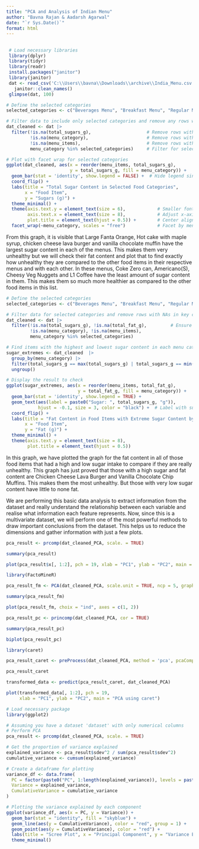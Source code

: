 ```yaml
---
title: "PCA and Analysis of Indian Menu"
author: "Bavna Rajan & Aadarsh Agarwal"
date: "`r Sys.Date()`"
format: html
---
```


## 

```r

 # Load necessary libraries
 library(dplyr)
 library(tidyr)
 library(readr)
 install.packages("janitor")
 library(janitor)
 dat <- read_csv('C:\\Users\\bavna\\Downloads\\archive\\India_Menu.csv') |> 
   janitor::clean_names()
 glimpse(dat, 100)


```

```r

# Define the selected categories
selected_categories <- c("Beverages Menu", "Breakfast Menu", "Regular Menu", "Gourmet Menu")

# Filter data to include only selected categories and remove any rows with NA values in key columns
dat_cleaned <- dat |> 
  filter(!is.na(total_sugars_g),                     # Remove rows with NA in total_sugars_g
         !is.na(menu_category),                      # Remove rows with NA in menu_category
         !is.na(menu_items),                         # Remove rows with NA in menu_items
         menu_category %in% selected_categories)     # Filter for selected categories

# Plot with facet wrap for selected categories
ggplot(dat_cleaned, aes(x = reorder(menu_items, total_sugars_g), 
                        y = total_sugars_g, fill = menu_category)) +
  geom_bar(stat = 'identity', show.legend = FALSE) +  # Hide legend since each facet represents a menu category
  coord_flip() +
  labs(title = "Total Sugar Content in Selected Food Categories",
       x = "Food Item",
       y = "Sugars (g)") +
  theme_minimal() +
  theme(axis.text.y = element_text(size = 6),            # Smaller font for y-axis labels
        axis.text.x = element_text(size = 8),            # Adjust x-axis label size
        plot.title = element_text(hjust = 0.5)) +        # Center align title
  facet_wrap(~menu_category, scales = "free")            # Facet by menu category with free scales

```

From this graph, it is visible that Large Fanta Orange, Hot cake with maple syrup, chicken cheese lava burger and vanilla chocolate muffin have the largest sugar content in each of the menus. This makes them very unhealthy but we will check their fat content and plot that to find exactly how unhealthy they are compared to the other food items in their respective menus and with each other. In these menus, Coke Zero can, Americano(S), Cheesy Veg Nuggets and L1 Coffee have the least amount of sugar content in them. This makes them so much more healthier as compared to the other food items in this list.

```r
# Define the selected categories
selected_categories <- c("Beverages Menu", "Breakfast Menu", "Regular Menu", "Gourmet Menu")

# Filter data for selected categories and remove rows with NAs in key columns
dat_cleaned <- dat |> 
  filter(!is.na(total_sugars_g), !is.na(total_fat_g),         # Ensure no NA values in sugars or fat
         !is.na(menu_category), !is.na(menu_items),
         menu_category %in% selected_categories)

# Find items with the highest and lowest sugar content in each menu category
sugar_extremes <- dat_cleaned  |> 
  group_by(menu_category) |> 
  filter(total_sugars_g == max(total_sugars_g) | total_sugars_g == min(total_sugars_g)) |> 
  ungroup()

# Display the result to check
ggplot(sugar_extremes, aes(x = reorder(menu_items, total_fat_g), 
                           y = total_fat_g, fill = menu_category)) +
  geom_bar(stat = 'identity', show.legend = TRUE) +
  geom_text(aes(label = paste0("Sugar: ", total_sugars_g, "g")), 
            hjust = -0.1, size = 3, color = "black") +  # Label with sugar content
  coord_flip() +
  labs(title = "Fat Content in Food Items with Extreme Sugar Content by Category",
       x = "Food Item",
       y = "Fat (g)") +
  theme_minimal() +
  theme(axis.text.y = element_text(size = 8),
        plot.title = element_text(hjust = 0.5))

```

In this graph, we have plotted the graph for the fat content in all of those food items that had a high and low sugar intake to compare if they are really unhealthy. This graph has just proved that those with a high sugar and fat content are Chicken Cheese Lava Burger and Vanilla Chocolate Chip Muffins. This makes them the most unhealthy. But those with very low sugar content have little to none fat.

We are performing this basic data analysis to extract information from the dataset and really understand the relationship between each variable and realise what information each feature represents. Now, since this is a multivariate dataset, we will perform one of the most powerful methods to draw important conclusions from the dataset. This helps us to reduce the dimensions and gather information with just a few plots.

```r
pca_result <- prcomp(dat_cleaned_PCA, scale. = TRUE)

summary(pca_result)

plot(pca_result$x[, 1:2], pch = 19, xlab = "PC1", ylab = "PC2", main = "PCA")
```

```r
library(FactoMineR)

pca_result_fm <- PCA(dat_cleaned_PCA, scale.unit = TRUE, ncp = 5, graph = FALSE)

summary(pca_result_fm)

plot(pca_result_fm, choix = "ind", axes = c(1, 2))
```

```r
pca_result_pc <- princomp(dat_cleaned_PCA, cor = TRUE)

summary(pca_result_pc)

biplot(pca_result_pc)
```

```r
library(caret)

pca_result_caret <- preProcess(dat_cleaned_PCA, method = 'pca', pcaComp = 2)

pca_result_caret

transformed_data <- predict(pca_result_caret, dat_cleaned_PCA)

plot(transformed_data[, 1:2], pch = 19,
     xlab = "PC1", ylab = "PC2", main = "PCA using caret")
```

```r

# Load necessary package
library(ggplot2)

# Assuming you have a dataset 'dataset' with only numerical columns
# Perform PCA
pca_result <- prcomp(dat_cleaned_PCA, scale. = TRUE)

# Get the proportion of variance explained
explained_variance <- pca_result$sdev^2 / sum(pca_result$sdev^2)
cumulative_variance <- cumsum(explained_variance)

# Create a dataframe for plotting
variance_df <- data.frame(
  PC = factor(paste0("PC", 1:length(explained_variance)), levels = paste0("PC", 1:length(explained_variance))),
  Variance = explained_variance,
  CumulativeVariance = cumulative_variance
)

# Plotting the variance explained by each component
ggplot(variance_df, aes(x = PC, y = Variance)) +
  geom_bar(stat = "identity", fill = "skyblue") +
  geom_line(aes(y = CumulativeVariance), color = "red", group = 1) +
  geom_point(aes(y = CumulativeVariance), color = "red") +
  labs(title = "Scree Plot", x = "Principal Component", y = "Variance Explained") +
  theme_minimal()
```
